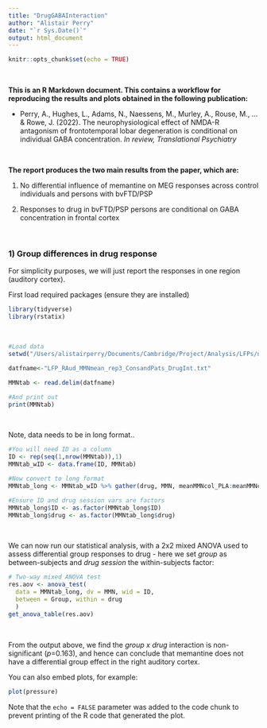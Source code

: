 ```yaml
---
title: "DrugGABAInteraction"
author: "Alistair Perry"
date: "`r Sys.Date()`"
output: html_document
---
```


```r
knitr::opts_chunk$set(echo = TRUE)
```

<br>

<b>This is an R Markdown document. This contains a workflow for reproducing the results and plots obtained in the following publication:</b>

-   Perry, A., Hughes, L., Adams, N., Naessens, M., Murley, A., Rouse, M., ... & Rowe, J. (2022). The neurophysiological effect of NMDA-R antagonism of frontotemporal lobar degeneration is conditional on individual GABA concentration. *In review, Translational Psychiatry*

<br>

<b>The report produces the two main results from the paper, which are:</b>

1.  No differential influence of memantine on MEG responses across control individuals and persons with bvFTD/PSP

2.  Responses to drug in bvFTD/PSP persons are conditional on GABA concentration in frontal cortex

<br>

### 1) Group differences in drug response

For simplicity purposes, we will just report the responses in one region (auditory cortex).

First load required packages (ensure they are installed)

```r
library(tidyverse)
library(rstatix)
```

<br>

```r
#Load data
setwd("/Users/alistairperry/Documents/Cambridge/Project/Analysis/LFPs/newmaxfilter_icafixes/LFPs_COH_wrad_allMEGch_wfids/C_Plots/DrugAnalysis")

datfname<-"LFP_RAud_MMNmean_rep3_ConsandPats_DrugInt.txt"

MMNtab <- read.delim(datfname)

#And print out
print(MMNtab)
```

<br>

Note, data needs to be in long format..

```r
#You will need ID as a column
ID <- rep(seq(1,nrow(MMNtab)),1)
MMNtab_wID <- data.frame(ID, MMNtab)

#Now convert to long format
MMNtab_long <- MMNtab_wID %>% gather(drug, MMN, meanMMNcol_PLA:meanMMNcol_MEM, factor_key = TRUE)

#Ensure ID and drug session vars are factors
MMNtab_long$ID <- as.factor(MMNtab_long$ID)
MMNtab_long$drug <- as.factor(MMNtab_long$drug)
```

<br>

We can now run our statistical analysis, with a 2x2 mixed ANOVA used to assess differential group responses to drug - here we set *group* as between-subjects and *drug session* the within-subjects factor:

```r
# Two-way mixed ANOVA test
res.aov <- anova_test(
  data = MMNtab_long, dv = MMN, wid = ID,
  between = Group, within = drug
  )
get_anova_table(res.aov)
```

<br>

From the output above, we find the *group x drug* interaction is non-significant (*p*=0.163), and hence can conclude that memantine does not have a differential group effect in the right auditory cortex.

You can also embed plots, for example:

```r
plot(pressure)
```

Note that the `echo = FALSE` parameter was added to the code chunk to prevent printing of the R code that generated the plot.
